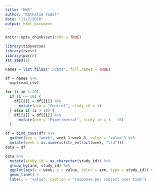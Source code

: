 ```yaml
---
title: "HW5"
author: "Nathalie Fadel"
date: "11/7/2018"
output: html_document
---
```


```r
knitr::opts_chunk$set(echo = TRUE)

library(tidyverse)
library(rvest)
library(purrr)
set.seed(1)
```

```r
names = list.files("./data", full.names = TRUE)

df = names %>%
  map(read_csv)

for (i in 1:20)
  if (i <= 10) {
    df[[i]] = df[[i]] %>% 
      mutate(arm = "Control", study_id = i)
  } else if (i > 10) {
    df[[i]] = df[[i]] %>% 
      mutate(arm = "Experimental", study_id = i - 10)
  }

df = bind_rows(df) %>%
  gather(key = "week", week_1:week_8, value = "value") %>%
  mutate(week = as.numeric(str_extract(week, "\\d"))) 
data = df

data %>%
  mutate(study_id = as.character(study_id)) %>%
  group_by(arm, study_id) %>%
  ggplot(aes(x = week, y = value, color = arm, type = study_id)) +
  geom_line() +
  labs(y = "value", caption = "response per subject over time")


```
